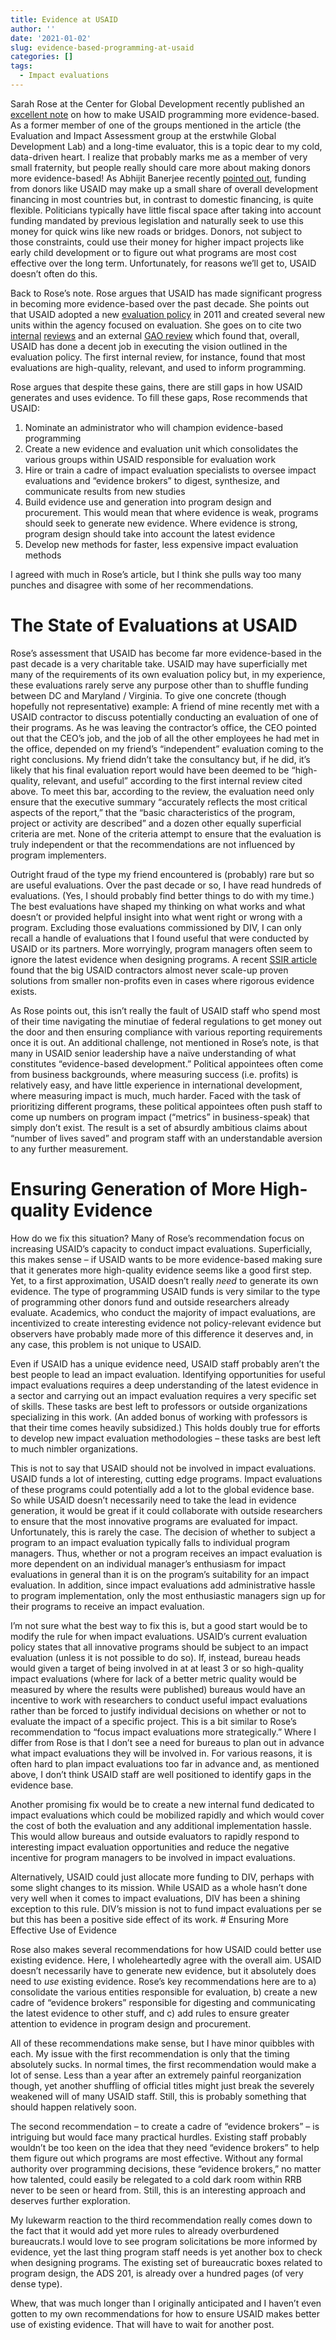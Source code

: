 ---
title: Evidence at USAID
author: ''
date: '2021-01-02'
slug: evidence-based-programming-at-usaid
categories: []
tags: 
  - Impact evaluations
---

Sarah Rose at the Center for Global Development recently published an [excellent note](https://www.cgdev.org/sites/default/files/establishing-usaid-as-an-evidence-leader.pdf) on how to make USAID programming more evidence-based. As a former member of one of the groups mentioned in the article (the Evaluation and Impact Assessment group at the erstwhile Global Development Lab) and a long-time evaluator, this is a topic dear to my cold, data-driven heart. I realize that probably marks me as a member of very small fraternity, but people really should care more about making donors more evidence-based! As Abhijit Banerjee recently [pointed out](https://www.npr.org/transcripts/909351607), funding from donors like USAID may make up a small share of overall development financing in most countries but, in contrast to domestic financing, is quite flexible. Politicians typically have little fiscal space after taking into account funding mandated by previous legislation and naturally seek to use this money for quick wins like new roads or bridges. Donors, not subject to those constraints, could use their money for higher impact projects like early child development or to figure out what programs are most cost effective over the long term. Unfortunately, for reasons we'll get to, USAID doesn't often do this.

Back to Rose's note. Rose argues that USAID has made significant progress in becoming more evidence-based over the past decade. She points out that USAID adopted a new [evaluation policy](https://www.usaid.gov/evaluation/policy) in 2011 and created several new units within the agency focused on evaluation. She goes on to cite two [internal](https://www.usaid.gov/sites/default/files/documents/1870/Meta-Evaluation%20of%20Quality%20and%20Coverage%20of%20USAID%20Evaluations%202009-2012.pdf) [reviews](https://pdf.usaid.gov/pdf_docs/pa00kxvt.pdf) and an external [GAO review](https://www.gao.gov/assets/690/683157.pdf) which found that, overall, USAID has done a decent job in executing the vision outlined in the evaluation policy. The first internal review, for instance, found that most evaluations are high-quality, relevant, and used to inform programming.

Rose argues that despite these gains, there are still gaps in how USAID generates and uses evidence. To fill these gaps, Rose recommends that USAID:

1.  Nominate an administrator who will champion evidence-based programming
2.  Create a new evidence and evaluation unit which consolidates the various groups within USAID responsible for evaluation work
3.  Hire or train a cadre of impact evaluation specialists to oversee impact evaluations and "evidence brokers" to digest, synthesize, and communicate results from new studies
4.  Build evidence use and generation into program design and procurement. This would mean that where evidence is weak, programs should seek to generate new evidence. Where evidence is strong, program design should take into account the latest evidence
5.  Develop new methods for faster, less expensive impact evaluation methods

I agreed with much in Rose's article, but I think she pulls way too many punches and disagree with some of her recommendations.

# The State of Evaluations at USAID

Rose's assessment that USAID has become far more evidence-based in the past decade is a very charitable take. USAID may have superficially met many of the requirements of its own evaluation policy but, in my experience, these evaluations rarely serve any purpose other than to shuffle funding between DC and Maryland / Virginia. To give one concrete (though hopefully not representative) example: A friend of mine recently met with a USAID contractor to discuss potentially conducting an evaluation of one of their programs. As he was leaving the contractor's office, the CEO pointed out that the CEO's job, and the job of all the other employees he had met in the office, depended on my friend's "independent" evaluation coming to the right conclusions. My friend didn't take the consultancy but, if he did, it's likely that his final evaluation report would have been deemed to be "high-quality, relevant, and useful" according to the first internal review cited above. To meet this bar, according to the review, the evaluation need only ensure that the executive summary "accurately reflects the most critical aspects of the report," that the "basic characteristics of the program, project or activity are described" and a dozen other equally superficial criteria are met. None of the criteria attempt to ensure that the evaluation is truly independent or that the recommendations are not influenced by program implementers.

Outright fraud of the type my friend encountered is (probably) rare but so are useful evaluations. Over the past decade or so, I have read hundreds of evaluations. (Yes, I should probably find better things to do with my time.) The best evaluations have shaped my thinking on what works and what doesn't or provided helpful insight into what went right or wrong with a program. Excluding those evaluations commissioned by DIV, I can only recall a handle of evaluations that I found useful that were conducted by USAID or its partners. More worryingly, program managers often seem to ignore the latest evidence when designing programs. A recent [SSIR article](https://ssir.org/articles/entry/nowhere_to_grow) found that the big USAID contractors almost never scale-up proven solutions from smaller non-profits even in cases where rigorous evidence exists.

As Rose points out, this isn't really the fault of USAID staff who spend most of their time navigating the minutiae of federal regulations to get money out the door and then ensuring compliance with various reporting requirements once it is out. An additional challenge, not mentioned in Rose's note, is that many in USAID senior leadership have a naïve understanding of what constitutes "evidence-based development." Political appointees often come from business backgrounds, where measuring success (i.e. profits) is relatively easy, and have little experience in international development, where measuring impact is much, much harder. Faced with the task of prioritizing different programs, these political appointees often push staff to come up numbers on program impact ("metrics" in business-speak) that simply don't exist. The result is a set of absurdly ambitious claims about "number of lives saved" and program staff with an understandable aversion to any further measurement.


# Ensuring Generation of More High-quality Evidence

How do we fix this situation? Many of Rose's recommendation focus on increasing USAID's capacity to conduct impact evaluations. Superficially, this makes sense -- if USAID wants to be more evidence-based making sure that it generates more high-quality evidence seems like a good first step. Yet, to a first approximation, USAID doesn't really *need* to generate its own evidence. The type of programming USAID funds is very similar to the type of programming other donors fund and outside researchers already evaluate. Academics, who conduct the majority of impact evaluations, are incentivized to create interesting evidence not policy-relevant evidence but observers have probably made more of this difference it deserves and, in any case, this problem is not unique to USAID.

Even if USAID has a unique evidence need, USAID staff probably aren't the best people to lead an impact evaluation. Identifying opportunities for useful impact evaluations requires a deep understanding of the latest evidence in a sector and carrying out an impact evaluation requires a very specific set of skills. These tasks are best left to professors or outside organizations specializing in this work. (An added bonus of working with professors is that their time comes heavily subsidized.) This holds doubly true for efforts to develop new impact evaluation methodologies -- these tasks are best left to much nimbler organizations.

This is not to say that USAID should not be involved in impact evaluations. USAID funds a lot of interesting, cutting edge programs. Impact evaluations of these programs could potentially add a lot to the global evidence base. So while USAID doesn't necessarily need to take the lead in evidence generation, it would be great if it could collaborate with outside researchers to ensure that the most innovative programs are evaluated for impact. Unfortunately, this is rarely the case. The decision of whether to subject a program to an impact evaluation typically falls to individual program managers. Thus, whether or not a program receives an impact evaluation is more dependent on an individual manager's enthusiasm for impact evaluations in general than it is on the program's suitability for an impact evaluation. In addition, since impact evaluations add administrative hassle to program implementation, only the most enthusiastic managers sign up for their programs to receive an impact evaluation.

I'm not sure what the best way to fix this is, but a good start would be to modify the rule for when impact evaluations. USAID's current evaluation policy states that all innovative programs should be subject to an impact evaluation (unless it is not possible to do so). If, instead, bureau heads would given a target of being involved in at at least 3 or so high-quality impact evaluations (where for lack of a better metric quality would be measured by where the results were published) bureaus would have an incentive to work with researchers to conduct useful impact evaluations rather than be forced to justify individual decisions on whether or not to evaluate the impact of a specific project. This is a bit similar to Rose's recommendation to "focus impact evaluations more strategically."  Where I differ from Rose is that I don't see a need for bureaus to plan out in advance what impact evaluations they will be involved in. For various reasons, it is often hard to plan impact evaluations too far in advance and, as mentioned above, I don't think USAID staff are well positioned to identify gaps in the evidence base.

Another promising fix would be to create a new internal fund dedicated to impact evaluations which could be mobilized rapidly and which would cover the cost of both the evaluation and any additional implementation hassle. This would allow bureaus and outside evaluators to rapidly respond to interesting impact evaluation opportunities and reduce the negative incentive for program managers to be involved in impact evaluations.

Alternatively, USAID could just allocate more funding to DIV, perhaps with some slight changes to its mission. While USAID as a whole hasn't done very well when it comes to impact evaluations, DIV has been a shining exception to this rule. DIV's mission is not to fund impact evaluations per se but this has been a positive side effect of its work. 
# Ensuring More Effective Use of Evidence

Rose also makes several recommendations for how USAID could better use existing evidence. Here, I wholeheartedly agree with the overall aim. USAID doesn't necessarily have to generate new evidence, but it absolutely does need to *use* existing evidence. Rose's key recommendations here are to a) consolidate the various entities responsible for evaluation, b) create a new cadre of "evidence brokers" responsible for digesting and communicating the latest evidence to other stuff, and c) add rules to ensure greater attention to evidence in program design and procurement.

All of these recommendations make sense, but I have minor quibbles with each. My issue with the first recommendation is only that the timing absolutely sucks. In normal times, the first recommendation would make a lot of sense. Less than a year after an extremely painful reorganization though, yet another shuffling of official titles might just break the severely weakened will of many USAID staff. Still, this is probably something that should happen relatively soon.

The second recommendation -- to create a cadre of "evidence brokers" -- is intriguing but would face many practical hurdles. Existing staff probably wouldn't be too keen on the idea that they need "evidence brokers" to help them figure out which programs are most effective. Without any formal authority over programming decisions, these "evidence brokers," no matter how talented, could easily be relegated to a cold dark room within RRB never to be seen or heard from. Still, this is an interesting approach and deserves further exploration.

My lukewarm reaction to the third recommendation really comes down to the fact that it would add yet more rules to already overburdened bureaucrats.I would love to see program solicitations be more informed by evidence, yet the last thing program staff needs is yet another box to check when designing programs. The existing set of bureaucratic boxes related to program design, the ADS 201, is already over a hundred pages (of very dense type).

Whew, that was much longer than I originally anticipated and I haven't even gotten to my own recommendations for how to ensure USAID makes better use of existing evidence. That will have to wait for another post.